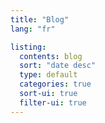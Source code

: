 ```yaml
---
title: "Blog"
lang: "fr"

listing:
  contents: blog
  sort: "date desc"
  type: default
  categories: true
  sort-ui: true
  filter-ui: true
---
```

